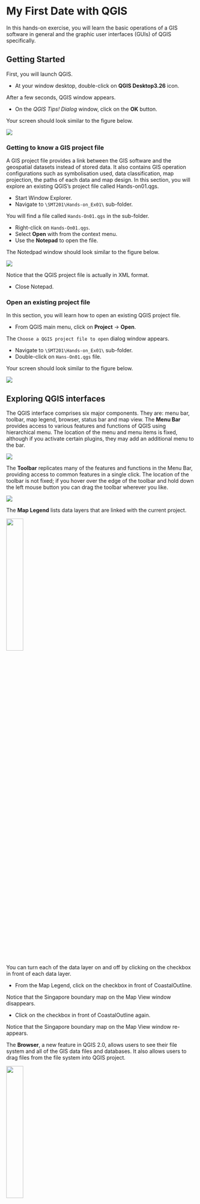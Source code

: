 # My First Date with QGIS

In this hands-on exercise, you will learn the basic operations of a GIS software in general and the graphic user interfaces (GUIs) of QGIS specifically.

## Getting Started

First, you will launch QGIS.

-   At your window desktop, double-click on **QGIS Desktop3.26** icon.

After a few seconds, QGIS window appears.

-   On the *QGIS Tips! Dialog* window, click on the **OK** button.

Your screen should look similar to the figure below.

![](img/image1-5.jpg)

### Getting to know a GIS project file

A GIS project file provides a link between the GIS software and the geospatial datasets instead of stored data. It also contains GIS operation configurations such as symbolisation used, data classification, map projection, the paths of each data and map design. In this section, you will explore an existing QGIS's project file called Hands-on01.qgs.

-   Start Window Explorer.
-   Navigate to `\SMT201\Hands-on_Ex01\` sub-folder.

You will find a file called `Hands-On01.qgs` in the sub-folder.

-   Right-click on `Hands-On01.qgs`.
-   Select **Open** with from the context menu.
-   Use the **Notepad** to open the file.

The Notedpad window should look similar to the figure below.

![](img/image1-6.jpg)

Notice that the QGIS project file is actually in XML format.

-   Close Notepad.

### Open an existing project file

In this section, you will learn how to open an existing QGIS project file.

-   From QGIS main menu, click on **Project** -\> **Open**.

The `Choose a QGIS project file to open` dialog window appears.

-   Navigate to `\SMT201\Hands-on_Ex01\` sub-folder.
-   Double-click on `Hans-On01.qgs` file.

Your screen should look similar to the figure below.

![](img/image1-7.jpg)

## Exploring QGIS interfaces

The QGIS interface comprises six major components. They are: menu bar, toolbar, map legend, browser, status bar and map view. The **Menu Bar** provides access to various features and functions of QGIS using hierarchical menu. The location of the menu and menu items is fixed, although if you activate certain plugins, they may add an additional menu to the bar.

![](img/image1-8.jpg)

The **Toolbar** replicates many of the features and functions in the Menu Bar, providing access to common features in a single click. The location of the toolbar is not fixed; if you hover over the edge of the toolbar and hold down the left mouse button you can drag the toolbar wherever you like.

![](img/image1-9.jpg)

The **Map Legend** lists data layers that are linked with the current project.

![](img/image1-10.jpg){width="30%"}

You can turn each of the data layer on and off by clicking on the checkbox in front of each data layer.

-   From the Map Legend, click on the checkbox in front of CoastalOutline.

Notice that the Singapore boundary map on the Map View window disappears.

-   Click on the checkbox in front of CoastalOutline again.

Notice that the Singapore boundary map on the Map View window re-appears.

The **Browser**, a new feature in QGIS 2.0, allows users to see their file system and all of the GIS data files and databases. It also allows users to drag files from the file system into QGIS project.

![](img/image1-11.jpg){width="30%"}

The **Status Bar** shows the current scale of the map view, the coordinates of the current position of the cursor and the coordinate system used by the project. When a computation operation such as buffering is used, the progress meters will appear here to show the progress of the operations.

![](img/image1-12.jpg)

Last but not least, the **Map View** window displays all the active layers in the project.

## Navigating the Map View

### Navigating around a GIS view

In this section, you will learn how to navigate around the Map View. First, you will work with the navigation tools.

![](img/image1-13.jpg){width="30%"}

-   From the **Toolbar**, click on the **Zoom In** tool.
-   Hover the mouse to the centre of Singapore, click once.

Your screen should look similar to the figure below.

![](img/image1-14.jpg)

Notice that the map layer zooms into a new extent.

Now, you want to return to the previous extent.

-   From **Map Navigation Toolbar**, click on the **Zoom Last** tool.

Notice that the map view returns to the initial extant now.

Next, you will learn how to zoom into a specific location using the Zoom In tool. For example, we would like to zoom into the mark area as shown in the figure below.

-   From **Map Navigation Toolbar**, click on the **Zoom In** tool.
-   Hover the mouse over Punggol Planning Area.
-   Press on the left button of the mouse, drag to form a rectangle around Puggol Planning Area.
-   Release the left button.

Your screen should look similar to the figure below. Notice that the URA MP2014 Landuse Plan layer appears now.

![](img/image1-15.jpg)

Next, you will return to the previous extent using alternative zooming tool.

-   From **Map Navigation Toolbar**, click on the **Zoom to Layer** tool.

Notice that the map view returns to the previous state and *URA MP2014 Landuse Plan* layers are turned off again.

> DIY: Try out the remaining navigation tools in **Map Navigation Toolbar**.

### Map Navigation by changing the map scale

In this section, you will learn how to change the map view by changing the map scale.

-   From the **Status bar** (located below Map View), click on the drop-down list of **Scale**.
-   Select **1:25,000**.
-   Use the **Pan tool** to move the map area so that it looks similar to the figure below.

![](img/image1-16.jpg)

-   From the **Scale** of at the **Status bar**, click on the drop-down list again.
-   Select **1:4500**.

Your screen should look similar to the figure below. Notice that more detail appears when the map scale increases.

![](img/image1-17.jpg)

## Exploring GIS data

In this section, you will learn how to interact with the features that appear in the Map View and retrieve their corresponding attribute information.

### Exploring GIS Layer

In this sub-section, you will learn how to explore the information of individual GIS layer.

-   From the **Map Legend** window, right-click on `Building` layer.
-   Select **Properties** from the context menu.

The Layer Properties of Building layer appears. It provides the full metadata of Building layer, it symbolization configuration and the data fields.

![](img/image1-18.jpg)

By default, QGIS will display the general information of the selected layer. You can retrieve other information or configurations of the layer by clicking on the appropriate tab.

The key information available are as follows:

-   Source shows the path of Building layer.
-   Storage reveals the file type, i.e. ESRI Shapefile format.
-   Geometry indicate the spatial object used to represent the real world feature.\
-   CRS shows the georeferencing information of the active layer (i.e. SVY21/Singapore TM).
-   Unit is the unit measurement of the active layer.

Let us examine other tab.

• Click on **Rendering** tab.

You screen should look similar to the figure below.

![](img/image1-19.jpg)

Note that and the minimum map scale is 5000. That explains why the building layer only appears when the map scale of Map View is less than or equal to 1:5000.

Next, you will explore the data fields of Building layer.

-   Click on the **Field** tab.

Your screen should look similar to the figure below.

![](img/image1-20.jpg)

Notice that there are 12 fields in the corresponding attribute table of Building layer. The Layer Properties window also shows the data type, length and precision of each field.

You will explore the other tabs in the next hands-on.

-   At the **Layer Properties** window, click on the cross button located at the upper right hand corner to close the window.

### Working with Identify Features tool

Using **Identify Features** tool to interact with a geographical feature and retrieve its corresponding attribute information is a two steps process. First, you need to make the layer of the feature active. Then, you will use the Identify Features tool to query the information.

In this section, you will learn how to query information of a selected Shopping feature (marks by a circle in the figure above).

• At the **Map Legend** window, click on `Shopping` layer to make it active.

• Click on the **Identify Features** tool.

• At the **Map View** window, hovers the mouse over the shopping feature you are interested to query (the one marked in the figure above).

• Click on an shopping feature.

Your screen should look similar to the figure below.

![](img/image1-21.jpg)

Notice that the selected shopping feature was highlighted (i.e. in red) and the Identify Results window appears.

> DIY: Using the steps you had learned from this section, query a building feature, a road network feature and a URA planning area feature.

### Query Attribute Table

The ability to interactively select a geographic feature and query its associated attribute information is a very powerful feature of a GIS. However, there are times that you would like to see the attributes of all the features in a GIS layer. In this section, you will learn how to use QGIS's Open Attribute Table function to display the attribute table of a GIS layer.

• At the **Map Legend** window, right-click on `Building` layer.

• Select **Open Attribute Table** from the context menu.

The **Attribute table** window appears.

![](img/image1-22.jpg)

The table provide detail information of each geographical feature (i.e. building) such as building name, postal code, road name, block number, just to name a few of them.

> DIY: Using the steps you had learned from this section, review the attribute table of `Shopping` and `URA MP2014 Planning Area` layers.

## Spatial Bookmarking

Spatial Bookmarks allow us to "bookmark" a geographic location and return to it later. In this sub-section, you will learn how to create a spatial bookmark. You will also learn how to navigate using spatial bookmark.

### Create spatial bookmark

We are interested to create a bookmark for the downtown centre.

-   At the layer panel, right click on `Cadastral Lot`, select **Zoom to Layer(s)** from the context menu.\*

![](img02/image31.jpg)

-   From the menu bar, click on **View** -\> **New Spatial Boomark**.

![](img02/image32.jpg){width="360"}

Bookmark Editor dialog window appears.

![](img02/image33.jpg){width="300"}

-   For **Name:**, type `downtown centre`.

-   For **Save in**, select **Project Bookmarks** from the dropdown list. This will save the spatial bookmark in the project file.

-   Click **Save** button.

Now, you are ready to test if the newly create spatial bookmark works correctly.

First, we will zoom out to the extend of planning area.

> DIY: Using the steps you had learned from earlier section,zoom to the extend of `URA MP 2014 Planning Area` layer.

-   From the menu bar select **View** -\> **Show Spatial Bookmarks**.

![](img02/image34.jpg){width="360"}

Notice that a new item call Spatial Bookmarks is added on the Browser pane as shown in the screenshot below.

![](img02/image35.jpg){width="292"}

-   Double-click on downtown centre.

Notice that the view will zoom to the same map extend centre at the Downtown Centre you have saved as spatial bookmark not long ago.

> DIY: Choose a planning area i.e. Choa Chu Kang. Next, using the steps you had learned from earlier section, create a new spatial bookmark.

Whew! That was a lot to take in! Take a deep breath and relax. By now you should have a good understanding of the basic operations of QGIS. You can start playing with it and practice the techniques that you have learned.
